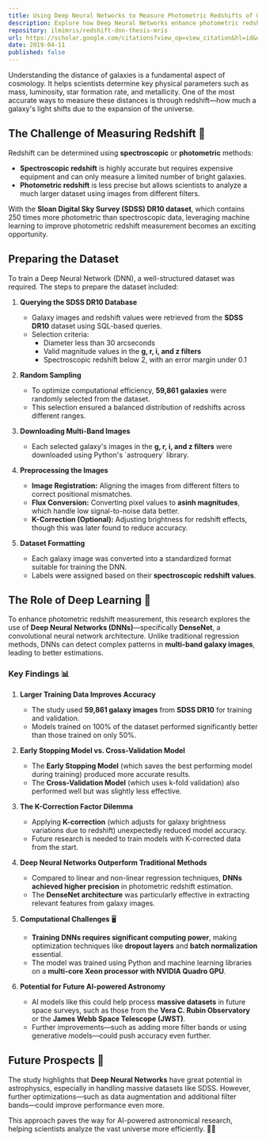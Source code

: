 ```yaml
---
title: Using Deep Neural Networks to Measure Photometric Redshifts of Galaxies 🌌
description: Explore how Deep Neural Networks enhance photometric redshift measurements in galaxies using SDSS data. Discover key findings on model accuracy and future prospects for AI in astrophysics.
repository: ilmimris/redshift-dnn-thesis-mris
url: https://scholar.google.com/citations?view_op=view_citation&hl=id&user=Cdgj7rUAAAAJ&citation_for_view=Cdgj7rUAAAAJ:u-x6o8ySG0sC
date: 2019-04-11
published: false
---
```

 
Understanding the distance of galaxies is a fundamental aspect of cosmology. It helps scientists determine key physical parameters such as mass, luminosity, star formation rate, and metallicity. One of the most accurate ways to measure these distances is through redshift—how much a galaxy's light shifts due to the expansion of the universe.

## The Challenge of Measuring Redshift 🔭

Redshift can be determined using **spectroscopic** or **photometric** methods:
- **Spectroscopic redshift** is highly accurate but requires expensive equipment and can only measure a limited number of bright galaxies.
- **Photometric redshift** is less precise but allows scientists to analyze a much larger dataset using images from different filters.

With the **Sloan Digital Sky Survey (SDSS) DR10 dataset**, which contains 250 times more photometric than spectroscopic data, leveraging machine learning to improve photometric redshift measurement becomes an exciting opportunity.

## Preparing the Dataset

To train a Deep Neural Network (DNN), a well-structured dataset was required. The steps to prepare the dataset included:

1. **Querying the SDSS DR10 Database**  
   - Galaxy images and redshift values were retrieved from the **SDSS DR10** dataset using SQL-based queries.  
   - Selection criteria:
     - Diameter less than 30 arcseconds  
     - Valid magnitude values in the **g, r, i, and z filters**  
     - Spectroscopic redshift below 2, with an error margin under 0.1  

2. **Random Sampling**  
   - To optimize computational efficiency, **59,861 galaxies** were randomly selected from the dataset.  
   - This selection ensured a balanced distribution of redshifts across different ranges.

3. **Downloading Multi-Band Images**  
   - Each selected galaxy's images in the **g, r, i, and z filters** were downloaded using Python's \`astroquery\` library.  

4. **Preprocessing the Images**  
   - **Image Registration:** Aligning the images from different filters to correct positional mismatches.  
   - **Flux Conversion:** Converting pixel values to **asinh magnitudes**, which handle low signal-to-noise data better.  
   - **K-Correction (Optional):** Adjusting brightness for redshift effects, though this was later found to reduce accuracy.  

5. **Dataset Formatting**  
   - Each galaxy image was converted into a standardized format suitable for training the DNN.  
   - Labels were assigned based on their **spectroscopic redshift values**.

## The Role of Deep Learning 🧠

To enhance photometric redshift measurement, this research explores the use of **Deep Neural Networks (DNNs)**—specifically **DenseNet**, a convolutional neural network architecture. Unlike traditional regression methods, DNNs can detect complex patterns in **multi-band galaxy images**, leading to better estimations.

### Key Findings 📊
1. **Larger Training Data Improves Accuracy**  
   - The study used **59,861 galaxy images** from **SDSS DR10** for training and validation.
   - Models trained on 100% of the dataset performed significantly better than those trained on only 50%.

2. **Early Stopping Model vs. Cross-Validation Model**  
   - The **Early Stopping Model** (which saves the best performing model during training) produced more accurate results.
   - The **Cross-Validation Model** (which uses k-fold validation) also performed well but was slightly less effective.

3. **The K-Correction Factor Dilemma**  
   - Applying **K-correction** (which adjusts for galaxy brightness variations due to redshift) unexpectedly reduced model accuracy.  
   - Future research is needed to train models with K-corrected data from the start.

4. **Deep Neural Networks Outperform Traditional Methods**  
   - Compared to linear and non-linear regression techniques, **DNNs achieved higher precision** in photometric redshift estimation.
   - The **DenseNet architecture** was particularly effective in extracting relevant features from galaxy images.

5. **Computational Challenges** 🖥️  
   - **Training DNNs requires significant computing power**, making optimization techniques like **dropout layers** and **batch normalization** essential.  
   - The model was trained using Python and machine learning libraries on a **multi-core Xeon processor with NVIDIA Quadro GPU**.

6. **Potential for Future AI-powered Astronomy**  
   - AI models like this could help process **massive datasets** in future space surveys, such as those from the **Vera C. Rubin Observatory** or the **James Webb Space Telescope (JWST)**.  
   - Further improvements—such as adding more filter bands or using generative models—could push accuracy even further.

## Future Prospects 🔮

The study highlights that **Deep Neural Networks** have great potential in astrophysics, especially in handling massive datasets like SDSS. However, further optimizations—such as data augmentation and additional filter bands—could improve performance even more.

This approach paves the way for AI-powered astronomical research, helping scientists analyze the vast universe more efficiently. 🚀✨